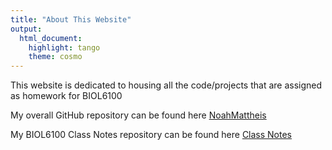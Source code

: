```yaml
---
title: "About This Website"
output: 
  html_document: 
    highlight: tango
    theme: cosmo
---
```


This website is dedicated to housing all the code/projects that are assigned as homework
for BIOL6100

My overall GitHub repository can be found here [NoahMattheis](https://github.com/NoahMattheis)

My BIOL6100 Class Notes repository can be found here [Class Notes](https://noahmattheis.github.io/Bio6100ClassNotes/) 
